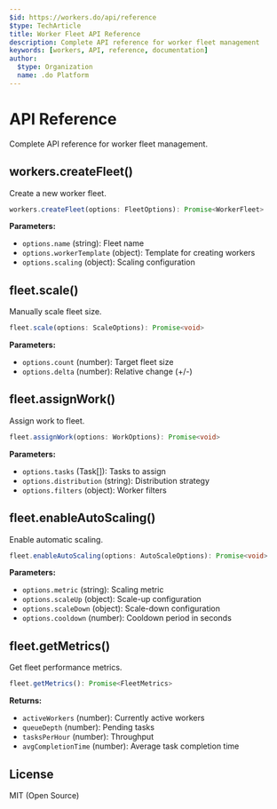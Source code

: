 ```yaml
---
$id: https://workers.do/api/reference
$type: TechArticle
title: Worker Fleet API Reference
description: Complete API reference for worker fleet management
keywords: [workers, API, reference, documentation]
author:
  $type: Organization
  name: .do Platform
---
```


# API Reference

Complete API reference for worker fleet management.

## workers.createFleet()

Create a new worker fleet.

```typescript
workers.createFleet(options: FleetOptions): Promise<WorkerFleet>
```

**Parameters:**

- `options.name` (string): Fleet name
- `options.workerTemplate` (object): Template for creating workers
- `options.scaling` (object): Scaling configuration

## fleet.scale()

Manually scale fleet size.

```typescript
fleet.scale(options: ScaleOptions): Promise<void>
```

**Parameters:**

- `options.count` (number): Target fleet size
- `options.delta` (number): Relative change (+/-)

## fleet.assignWork()

Assign work to fleet.

```typescript
fleet.assignWork(options: WorkOptions): Promise<void>
```

**Parameters:**

- `options.tasks` (Task[]): Tasks to assign
- `options.distribution` (string): Distribution strategy
- `options.filters` (object): Worker filters

## fleet.enableAutoScaling()

Enable automatic scaling.

```typescript
fleet.enableAutoScaling(options: AutoScaleOptions): Promise<void>
```

**Parameters:**

- `options.metric` (string): Scaling metric
- `options.scaleUp` (object): Scale-up configuration
- `options.scaleDown` (object): Scale-down configuration
- `options.cooldown` (number): Cooldown period in seconds

## fleet.getMetrics()

Get fleet performance metrics.

```typescript
fleet.getMetrics(): Promise<FleetMetrics>
```

**Returns:**

- `activeWorkers` (number): Currently active workers
- `queueDepth` (number): Pending tasks
- `tasksPerHour` (number): Throughput
- `avgCompletionTime` (number): Average task completion time

## License

MIT (Open Source)
